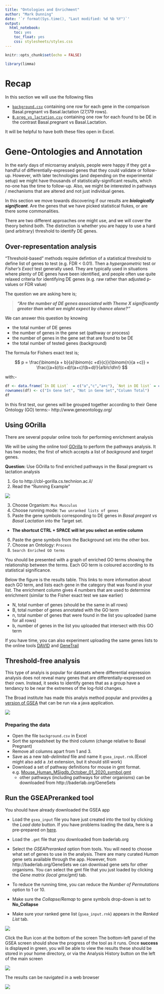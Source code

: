 ```yaml
---
title: "Ontologies and Enrichment"
author: "Mark Dunning"
date: '`r format(Sys.time(), "Last modified: %d %b %Y")`'
output: 
  html_notebook: 
    toc: yes
    toc_float: yes
    css: stylesheets/styles.css
---
```


```r
knitr::opts_chunk$set(echo = FALSE)
```


```r
library(limma)
```

# Recap

In this section we will use the following files

- [`background.csv`](background.csv) containing one row for each gene in the comparison Basal.pregnant vs Basal.lactation (27,179 rows).
- [`B.preg_vs_lactation.csv`](B.preg_vs_lactation.csv) containing one row for each found to be DE in the contrast Basal.pregnant vs Basal.Lactation.

It will be helpful to have both these files open in Excel.

# Gene-Ontologies and Annotation


In the early days of microarray analysis, people were happy if they got a handful of differentially-expressed genes that they could validate or follow-up. However, with later technologies (and depending on the experimental setup) we might have thousands of statistically-significant results, which no-one has the time to follow-up. Also, we might be interested in pathways / mechanisms that are altered and not just individual genes.

In this section we move towards discovering if our results are ***biologically significant***. Are the genes that we have picked statistical flukes, or are there some commonalities. 

There are two different approaches one might use, and we will cover the theory behind both. The distinction is whether you are happy to use a hard (and arbitrary) threshold to identify DE genes.


## Over-representation analysis

"Threshold-based" methods require defintion of a statistical threshold to define list of genes to test (e.g. FDR < 0.01). Then a *hypergeometric* test or *Fisher's Exact* test generally used. They are typically used in situations where plenty of DE genes have been identified, and people often use quite relaxed criteria for identifying DE genes (e.g. raw rather than adjusted p-values or FDR value)

The question we are asking here is;

> ***"Are the number of DE genes associated with Theme X significantly greater than what we might expect by chance alone?"***

We can answer this question by knowing

- the total number of DE genes
- the number of genes in the gene set (pathway or process)
- the number of genes in the gene set that are found to be DE
- the total number of tested genes (background)

The formula for Fishers exact test is;

$$ p = \frac{\binom{a + b}{a}\binom{c +d}{c}}{\binom{n}{a +c}} = \frac{(a+b)!(c+d)!(a+c)!(b+d)!}{a!b!c!d!n!} $$

with:-

```r
df <- data.frame(`In DE List`  = c("a","c","a+c"), `Not in DE list` = c("b","d","b+d"), RowTotal = c("a +b","c+d","a+b+c+d (=n)"))
rownames(df) <- c("In Gene Set", "Not in Gene Set","Column Total")
df
```

In this first test, our genes will be grouped together according to their Gene Ontology (GO) terms:- http://www.geneontology.org/


## Using GOrilla

There are several popular online tools for performing enrichment analysis

We will be using the online tool [GOrilla](http://cbl-gorilla.cs.technion.ac.il/) to perform the pathways analysis. It has two modes; the first of which accepts a list of *background* and *target* genes. 

<div class="alert alert-warning">
**Question:**
Use GOrilla to find enriched pathways in the Basal pregnant vs lactation analysis
</div>

1. Go to http://cbl-gorilla.cs.technion.ac.il/
2. Read the “Running Example”

![](media/gorilla-example.png)

3. Choose Organism: `Mus Musculus`
4. Choose running mode: `Two unranked lists of genes`
5. Paste the gene symbols corresponding to DE genes in *Basal pregant vs Basal Lactation* into the Target set.
  + **The shortcut CTRL + SPACE will let you select an entire column**
6. Paste the gene symbols from the Background set into the other box.
7. Choose an Ontology: `Process`
8. `Search Enriched GO terms`

You should be presented with a graph of enriched GO terms showing the relationship between the terms. Each GO term is coloured according to its statistical significance.

Below the figure is the results table. This links to more information about each GO term, and lists each gene in the category that was found in your list. The enrichment column gives 4 numbers that are used to determine enrichment (similar to the Fisher exact test we saw earlier)

- N, total number of genes (should be the same in all rows)
- B, total number of genes annotated with the GO term
- n, total number of genes that were found in the list you uploaded (same for all rows)
- b, number of genes in the list you uploaded that intersect with this GO term

If you have time, you can also experiment uploading the same genes lists to the online tools [DAVID](https://david.ncifcrf.gov/tools.jsp) and [GeneTrail](https://genetrail2.bioinf.uni-sb.de/)




## Threshold-free analysis

This type of analyis is popular for datasets where differential expression analysis does not reveal many genes that are differentially-expressed on their own. Instead, it seeks to identify genes that as a group have a tendancy to be near the extremes of the log-fold changes.

The Broad institute has made this analyis method popular and provides [a version of GSEA](http://software.broadinstitute.org/gsea/index.jsp) that can be run via a java application. 

![](media/overexpressed-gsea.png)

### Preparing the data


- Open the file `background.csv` in Excel
- Sort the spreadsheet by the third column (change relative to Basal Pregnant)
- Remove all columns apart from 1 and 3.
- Save as a new *tab-delimited* file and name it `gsea_input.rnk`.(Excel might also add a .txt extension, but it should still work)
- Download a set of pathway definitions for mouse in gmt format. e.g. [Mouse_Human_MSigdb_October_01_2020_symbol.gmt](http://download.baderlab.org/EM_Genesets/current_release/Mouse/symbol/Pathways/Mouse_Human_MSigdb_October_01_2020_symbol.gmt) 
  + other pathways (including pathways for other organisms) can be downloaded from http://baderlab.org/GeneSets


## Run the GSEAPreranked tool

You should have already downloaded the GSEA app

- Load the `gsea_input` file you have just created into the tool by clicking the *Load data* button. If you have problems loading the data, here is a pre-prepared on [here](gsea_input.rnk.txt).

- Load the `.gmt` file that you downloaded from baderlab.org

- Select the *GSEAPreranked* option from tools. You will need to choose what set of genes to use in the analysis. There are many curated *Human* gene sets available through the app. However, from http://baderlab.org/GeneSets we can download gene sets for other organisms. You can select the gmt file that you just loaded by clicking the *Gene matrix (local gmx/gmt)* tab.

- To reduce the running time, you can reduce the *Number of Permutations* option to 1 or 10. 

- Make sure the *Collapse/Remap* to gene symbols drop-down is set to **No_Collapse**

- Make sure your ranked gene list (`gsea_input.rnk`) appears in the *Ranked List* tab.

![](media/gsea_settings.PNG)

Click the Run icon at the bottom of the screen
The bottom-left panel of the GSEA screen should show the progress of the tool as it runs. Once **success** is displayed in green, you will be able to view the results 
these should be stored in your home directory, or via the Analysis History button on the left of the main screen

![](media/gsea_sucess.PNG)

The results can be navigated in a web browser

![](media/gsea_results.PNG)

